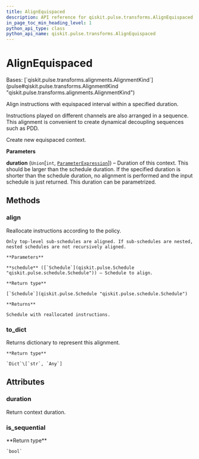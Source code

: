 ```yaml
---
title: AlignEquispaced
description: API reference for qiskit.pulse.transforms.AlignEquispaced
in_page_toc_min_heading_level: 1
python_api_type: class
python_api_name: qiskit.pulse.transforms.AlignEquispaced
---
```


# AlignEquispaced

<Class id="qiskit.pulse.transforms.AlignEquispaced" isDedicatedPage={true} github="https://github.com/qiskit/qiskit/tree/stable/0.23/qiskit/pulse/transforms/alignments.py" signature="AlignEquispaced(duration)">
  Bases: [`qiskit.pulse.transforms.alignments.AlignmentKind`](pulse#qiskit.pulse.transforms.AlignmentKind "qiskit.pulse.transforms.alignments.AlignmentKind")

  Align instructions with equispaced interval within a specified duration.

  Instructions played on different channels are also arranged in a sequence. This alignment is convenient to create dynamical decoupling sequences such as PDD.

  Create new equispaced context.

  **Parameters**

  **duration** (`Union`\[`int`, [`ParameterExpression`](qiskit.circuit.ParameterExpression "qiskit.circuit.parameterexpression.ParameterExpression")]) – Duration of this context. This should be larger than the schedule duration. If the specified duration is shorter than the schedule duration, no alignment is performed and the input schedule is just returned. This duration can be parametrized.

  ## Methods

  ### align

  <Function id="qiskit.pulse.transforms.AlignEquispaced.align" signature="AlignEquispaced.align(schedule)">
    Reallocate instructions according to the policy.

    Only top-level sub-schedules are aligned. If sub-schedules are nested, nested schedules are not recursively aligned.

    **Parameters**

    **schedule** ([`Schedule`](qiskit.pulse.Schedule "qiskit.pulse.schedule.Schedule")) – Schedule to align.

    **Return type**

    [`Schedule`](qiskit.pulse.Schedule "qiskit.pulse.schedule.Schedule")

    **Returns**

    Schedule with reallocated instructions.
  </Function>

  ### to\_dict

  <Function id="qiskit.pulse.transforms.AlignEquispaced.to_dict" signature="AlignEquispaced.to_dict()">
    Returns dictionary to represent this alignment.

    **Return type**

    `Dict`\[`str`, `Any`]
  </Function>

  ## Attributes

  ### duration

  <Attribute id="qiskit.pulse.transforms.AlignEquispaced.duration">
    Return context duration.
  </Attribute>

  ### is\_sequential

  <Attribute id="qiskit.pulse.transforms.AlignEquispaced.is_sequential">
    **Return type**

    `bool`
  </Attribute>
</Class>

